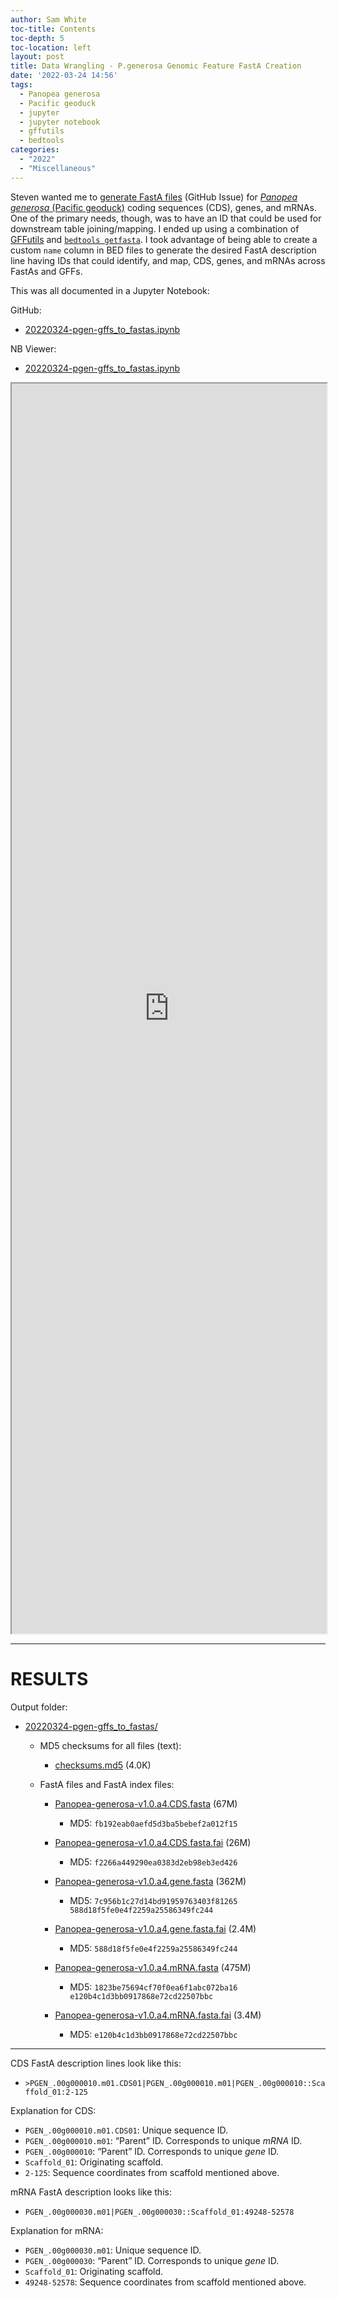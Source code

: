 ```yaml
---
author: Sam White
toc-title: Contents
toc-depth: 5
toc-location: left
layout: post
title: Data Wrangling - P.generosa Genomic Feature FastA Creation
date: '2022-03-24 14:56'
tags: 
  - Panopea generosa
  - Pacific geoduck
  - jupyter
  - jupyter notebook
  - gffutils
  - bedtools
categories: 
  - "2022"
  - "Miscellaneous"
---
```

Steven wanted me to [generate FastA files](https://github.com/RobertsLab/resources/issues/1439) (GitHub Issue) for [_Panopea generosa_ (Pacific geoduck)](http://en.wikipedia.org/wiki/Geoduck) coding sequences (CDS), genes, and mRNAs. One of the primary needs, though, was to have an ID that could be used for downstream table joining/mapping. I ended up using a combination of [GFFutils](https://gffutils.readthedocs.io/en/v0.12.0/index.html) and [`bedtools getfasta`](https://bedtools.readthedocs.io/en/latest/content/tools/getfasta.html). I took advantage of being able to create a custom `name` column in BED files to generate the desired FastA description line having IDs that could identify, and map, CDS, genes, and mRNAs across FastAs and GFFs.

This was all documented in a Jupyter Notebook:

GitHub:

- [20220324-pgen-gffs_to_fastas.ipynb](https://nbviewer.org/github/RobertsLab/code/blob/master/notebooks/sam/20220324-pgen-gffs_to_fastas.ipynb)

NB Viewer:

- [20220324-pgen-gffs_to_fastas.ipynb](https://nbviewer.org/github/RobertsLab/code/blob/master/notebooks/sam/20220324-pgen-gffs_to_fastas.ipynb)

<iframe src="https://nbviewer.org/github/RobertsLab/code/blob/master/notebooks/sam/20220324-pgen-gffs_to_fastas.ipynb" width="100%" height="2000" scrolling="yes"></iframe>


---

# RESULTS

Output folder:

- [20220324-pgen-gffs_to_fastas/](https://gannet.fish.washington.edu/Atumefaciens/20220324-pgen-gffs_to_fastas/)

  - MD5 checksums for all files (text):

    - [checksums.md5](https://gannet.fish.washington.edu/Atumefaciens/20220324-pgen-gffs_to_fastas/checksums.md5) (4.0K)

  - FastA files and FastA index files:

    - [Panopea-generosa-v1.0.a4.CDS.fasta](https://gannet.fish.washington.edu/Atumefaciens/20220324-pgen-gffs_to_fastas/Panopea-generosa-v1.0.a4.CDS.fasta) (67M)

      - MD5: `fb192eab0aefd5d3ba5bebef2a012f15`

    - [Panopea-generosa-v1.0.a4.CDS.fasta.fai](https://gannet.fish.washington.edu/Atumefaciens/20220324-pgen-gffs_to_fastas/Panopea-generosa-v1.0.a4.CDS.fasta.fai) (26M)

      - MD5: `f2266a449290ea0383d2eb98eb3ed426`

    - [Panopea-generosa-v1.0.a4.gene.fasta](https://gannet.fish.washington.edu/Atumefaciens/20220324-pgen-gffs_to_fastas/Panopea-generosa-v1.0.a4.gene.fasta) (362M)

      - MD5: `7c956b1c27d14bd91959763403f81265
    588d18f5fe0e4f2259a25586349fc244`

    - [Panopea-generosa-v1.0.a4.gene.fasta.fai](https://gannet.fish.washington.edu/Atumefaciens/20220324-pgen-gffs_to_fastas/Panopea-generosa-v1.0.a4.gene.fasta.fai) (2.4M)

      - MD5: `588d18f5fe0e4f2259a25586349fc244`

    - [Panopea-generosa-v1.0.a4.mRNA.fasta](https://gannet.fish.washington.edu/Atumefaciens/20220324-pgen-gffs_to_fastas/Panopea-generosa-v1.0.a4.mRNA.fasta) (475M)

      - MD5: `1823be75694cf70f0ea6f1abc072ba16
    e120b4c1d3bb0917868e72cd22507bbc`

    - [Panopea-generosa-v1.0.a4.mRNA.fasta.fai](https://gannet.fish.washington.edu/Atumefaciens/20220324-pgen-gffs_to_fastas/Panopea-generosa-v1.0.a4.mRNA.fasta.fai) (3.4M)

      - MD5: `e120b4c1d3bb0917868e72cd22507bbc`

---

CDS FastA description lines look like this:

- `>PGEN_.00g000010.m01.CDS01|PGEN_.00g000010.m01|PGEN_.00g000010::Scaffold_01:2-125`

Explanation for CDS:

- `PGEN_.00g000010.m01.CDS01`: Unique sequence ID.
- `PGEN_.00g000010.m01`: "Parent" ID. Corresponds to unique _mRNA_ ID.
- `PGEN_.00g000010`: "Parent" ID. Corresponds to unique _gene_ ID.
- `Scaffold_01`: Originating scaffold.
- `2-125`: Sequence coordinates from scaffold mentioned above.

mRNA FastA description looks like this:

- `PGEN_.00g000030.m01|PGEN_.00g000030::Scaffold_01:49248-52578`

Explanation for mRNA:

- `PGEN_.00g000030.m01`: Unique sequence ID.
- `PGEN_.00g000030`: "Parent" ID. Corresponds to unique _gene_ ID.
- `Scaffold_01`: Originating scaffold.
- `49248-52578`: Sequence coordinates from scaffold mentioned above.


